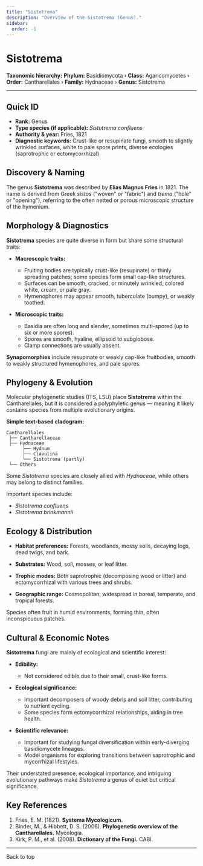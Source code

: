 ```yaml
---
title: "Sistotrema"
description: "Overview of the Sistotrema (Genus)."
sidebar:
  order: -1
---
```



# Sistotrema <Badge variant="note" text="Genus" />

**Taxonomic hierarchy:** **Phylum:** Basidiomycota › **Class:** Agaricomycetes › **Order:** Cantharellales › **Family:** Hydnaceae › **Genus:** Sistotrema

---

## Quick ID
* **Rank:** Genus  
* **Type species (if applicable):** _Sistotrema confluens_  
* **Authority & year:** Fries, 1821  
* **Diagnostic keywords:** Crust-like or resupinate fungi, smooth to slightly wrinkled surfaces, white to pale spore prints, diverse ecologies (saprotrophic or ectomycorrhizal)  

## Discovery & Naming
The genus **Sistotrema** was described by **Elias Magnus Fries** in 1821. The name is derived from Greek _sistos_ ("woven" or "fabric") and _trema_ ("hole" or "opening"), referring to the often netted or porous microscopic structure of the hymenium.

## Morphology & Diagnostics
**Sistotrema** species are quite diverse in form but share some structural traits:

- **Macroscopic traits:**
  - Fruiting bodies are typically crust-like (resupinate) or thinly spreading patches; some species form small cap-like structures.
  - Surfaces can be smooth, cracked, or minutely wrinkled, colored white, cream, or pale gray.
  - Hymenophores may appear smooth, tuberculate (bumpy), or weakly toothed.

- **Microscopic traits:**
  - Basidia are often long and slender, sometimes multi-spored (up to six or more spores).
  - Spores are smooth, hyaline, ellipsoid to subglobose.
  - Clamp connections are usually absent.

**Synapomorphies** include resupinate or weakly cap-like fruitbodies, smooth to weakly structured hymenophores, and pale spores.

## Phylogeny & Evolution
Molecular phylogenetic studies (ITS, LSU) place **Sistotrema** within the Cantharellales, but it is considered a polyphyletic genus — meaning it likely contains species from multiple evolutionary origins.

**Simple text-based cladogram:**
```
Cantharellales
 ├── Cantharellaceae
 ├── Hydnaceae
      ├── Hydnum
      ├── Clavulina
      └── Sistotrema (partly)
 └── Others
```
Some _Sistotrema_ species are closely allied with _Hydnaceae_, while others may belong to distinct families.

Important species include:

- _Sistotrema confluens_
- _Sistotrema brinkmannii_

## Ecology & Distribution
- **Habitat preferences:** Forests, woodlands, mossy soils, decaying logs, dead twigs, and bark.
- **Substrates:** Wood, soil, mosses, or leaf litter.
- **Trophic modes:** Both saprotrophic (decomposing wood or litter) and ectomycorrhizal with various trees and shrubs.

- **Geographic range:** Cosmopolitan; widespread in boreal, temperate, and tropical forests.

Species often fruit in humid environments, forming thin, often inconspicuous patches.

## Cultural & Economic Notes
**Sistotrema** fungi are mainly of ecological and scientific interest:

- **Edibility:**
  - Not considered edible due to their small, crust-like forms.

- **Ecological significance:**
  - Important decomposers of woody debris and soil litter, contributing to nutrient cycling.
  - Some species form ectomycorrhizal relationships, aiding in tree health.

- **Scientific relevance:**
  - Important for studying fungal diversification within early-diverging basidiomycete lineages.
  - Model organisms for exploring transitions between saprotrophic and mycorrhizal lifestyles.

Their understated presence, ecological importance, and intriguing evolutionary pathways make _Sistotrema_ a genus of quiet but critical significance.

## Key References
1. Fries, E. M. (1821). **Systema Mycologicum.**  
2. Binder, M., & Hibbett, D. S. (2006). **Phylogenetic overview of the Cantharellales.** Mycologia.  
3. Kirk, P. M., et al. (2008). **Dictionary of the Fungi.** CABI.

---

<LinkButton href="#top" variant="minimal" icon="arrow-up">
  Back to top
</LinkButton>
